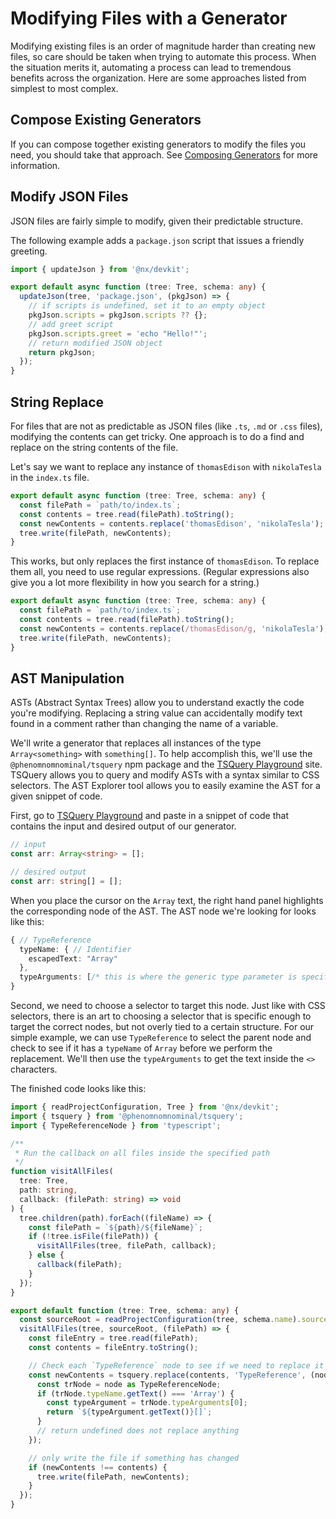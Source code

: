 # Modifying Files with a Generator

Modifying existing files is an order of magnitude harder than creating new files, so care should be taken when trying to automate this process. When the situation merits it, automating a process can lead to tremendous benefits across the organization. Here are some approaches listed from simplest to most complex.

## Compose Existing Generators

If you can compose together existing generators to modify the files you need, you should take that approach. See [Composing Generators](/plugins/recipes/composing-generators) for more information.

## Modify JSON Files

JSON files are fairly simple to modify, given their predictable structure.

The following example adds a `package.json` script that issues a friendly greeting.

```typescript
import { updateJson } from '@nx/devkit';

export default async function (tree: Tree, schema: any) {
  updateJson(tree, 'package.json', (pkgJson) => {
    // if scripts is undefined, set it to an empty object
    pkgJson.scripts = pkgJson.scripts ?? {};
    // add greet script
    pkgJson.scripts.greet = 'echo "Hello!"';
    // return modified JSON object
    return pkgJson;
  });
}
```

## String Replace

For files that are not as predictable as JSON files (like `.ts`, `.md` or `.css` files), modifying the contents can get tricky. One approach is to do a find and replace on the string contents of the file.

Let's say we want to replace any instance of `thomasEdison` with `nikolaTesla` in the `index.ts` file.

```typescript
export default async function (tree: Tree, schema: any) {
  const filePath = `path/to/index.ts`;
  const contents = tree.read(filePath).toString();
  const newContents = contents.replace('thomasEdison', 'nikolaTesla');
  tree.write(filePath, newContents);
}
```

This works, but only replaces the first instance of `thomasEdison`. To replace them all, you need to use regular expressions. (Regular expressions also give you a lot more flexibility in how you search for a string.)

```typescript
export default async function (tree: Tree, schema: any) {
  const filePath = `path/to/index.ts`;
  const contents = tree.read(filePath).toString();
  const newContents = contents.replace(/thomasEdison/g, 'nikolaTesla');
  tree.write(filePath, newContents);
}
```

## AST Manipulation

ASTs (Abstract Syntax Trees) allow you to understand exactly the code you're modifying. Replacing a string value can accidentally modify text found in a comment rather than changing the name of a variable.

We'll write a generator that replaces all instances of the type `Array<something>` with `something[]`. To help accomplish this, we'll use the `@phenomnomnominal/tsquery` npm package and the [TSQuery Playground](https://tsquery-playground.firebaseapp.com/) site. TSQuery allows you to query and modify ASTs with a syntax similar to CSS selectors. The AST Explorer tool allows you to easily examine the AST for a given snippet of code.

First, go to [TSQuery Playground](https://tsquery-playground.firebaseapp.com/) and paste in a snippet of code that contains the input and desired output of our generator.

```typescript
// input
const arr: Array<string> = [];

// desired output
const arr: string[] = [];
```

When you place the cursor on the `Array` text, the right hand panel highlights the corresponding node of the AST. The AST node we're looking for looks like this:

```typescript
{ // TypeReference
  typeName: { // Identifier
    escapedText: "Array"
  },
  typeArguments: [/* this is where the generic type parameter is specified */]
}
```

Second, we need to choose a selector to target this node. Just like with CSS selectors, there is an art to choosing a selector that is specific enough to target the correct nodes, but not overly tied to a certain structure. For our simple example, we can use `TypeReference` to select the parent node and check to see if it has a `typeName` of `Array` before we perform the replacement. We'll then use the `typeArguments` to get the text inside the `<>` characters.

The finished code looks like this:

```typescript
import { readProjectConfiguration, Tree } from '@nx/devkit';
import { tsquery } from '@phenomnomnominal/tsquery';
import { TypeReferenceNode } from 'typescript';

/**
 * Run the callback on all files inside the specified path
 */
function visitAllFiles(
  tree: Tree,
  path: string,
  callback: (filePath: string) => void
) {
  tree.children(path).forEach((fileName) => {
    const filePath = `${path}/${fileName}`;
    if (!tree.isFile(filePath)) {
      visitAllFiles(tree, filePath, callback);
    } else {
      callback(filePath);
    }
  });
}

export default function (tree: Tree, schema: any) {
  const sourceRoot = readProjectConfiguration(tree, schema.name).sourceRoot;
  visitAllFiles(tree, sourceRoot, (filePath) => {
    const fileEntry = tree.read(filePath);
    const contents = fileEntry.toString();

    // Check each `TypeReference` node to see if we need to replace it
    const newContents = tsquery.replace(contents, 'TypeReference', (node) => {
      const trNode = node as TypeReferenceNode;
      if (trNode.typeName.getText() === 'Array') {
        const typeArgument = trNode.typeArguments[0];
        return `${typeArgument.getText()}[]`;
      }
      // return undefined does not replace anything
    });

    // only write the file if something has changed
    if (newContents !== contents) {
      tree.write(filePath, newContents);
    }
  });
}
```
